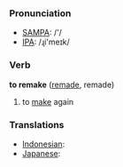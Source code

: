 === Pronunciation ===
*[[w:SAMPA|SAMPA]]: /'/
*[[w:IPA|IPA]]: /ɻi'meɪk/

=== Verb ===

'''to remake''' ([[remade]], remade)

# to [[make]] again

=== Translations ===
*[[Indonesian]]: [[]]
*[[Japanese]]: [[]]